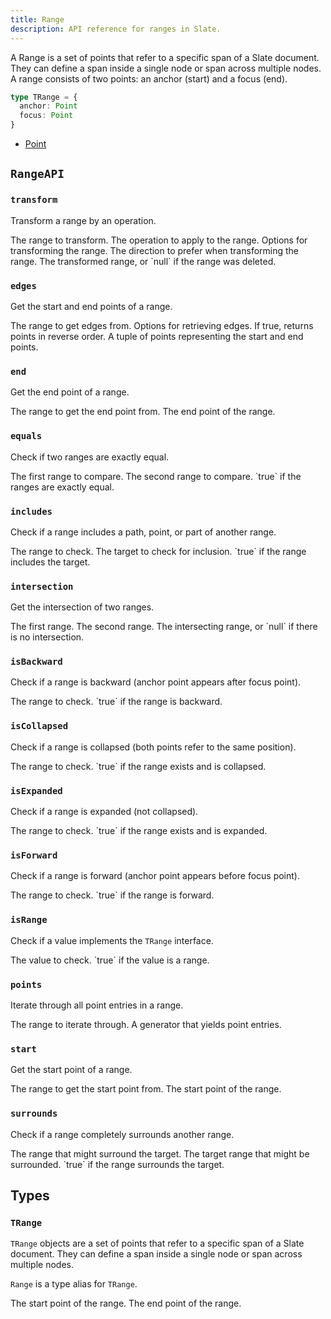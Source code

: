 ```yaml
---
title: Range
description: API reference for ranges in Slate.
---
```


A Range is a set of points that refer to a specific span of a Slate document. They can define a span inside a single node or span across multiple nodes. A range consists of two points: an anchor (start) and a focus (end).

```typescript
type TRange = {
  anchor: Point
  focus: Point
}
```

- [Point](/docs/api/slate/point)

## `RangeAPI`

### `transform`

Transform a range by an operation.

<API name="transform">
<APIParameters>
  <APIItem name="range" type="TRange">
    The range to transform.
  </APIItem>
  <APIItem name="op" type="Operation">
    The operation to apply to the range.
  </APIItem>
  <APIItem name="options" type="RangeTransformOptions" optional>
    Options for transforming the range.
  </APIItem>
</APIParameters>

<APIOptions type="RangeTransformOptions">
  <APIItem name="affinity" type="RangeDirection | null" optional>
    The direction to prefer when transforming the range.
  </APIItem>
</APIOptions>

<APIReturns type="TRange | null">
  The transformed range, or `null` if the range was deleted.
</APIReturns>
</API>

### `edges`

Get the start and end points of a range.

<API name="edges">
<APIParameters>
  <APIItem name="range" type="TRange">
    The range to get edges from.
  </APIItem>
  <APIItem name="options" type="RangeEdgesOptions" optional>
    Options for retrieving edges.
  </APIItem>
</APIParameters>

<APIOptions type="RangeEdgesOptions">
  <APIItem name="reverse" type="boolean" optional>
    If true, returns points in reverse order.
  </APIItem>
</APIOptions>

<APIReturns type="[Point, Point]">
  A tuple of points representing the start and end points.
</APIReturns>
</API>

### `end`

Get the end point of a range.

<API name="end">
<APIParameters>
  <APIItem name="range" type="TRange">
    The range to get the end point from.
  </APIItem>
</APIParameters>

<APIReturns type="Point">
  The end point of the range.
</APIReturns>
</API>

### `equals`

Check if two ranges are exactly equal.

<API name="equals">
<APIParameters>
  <APIItem name="range" type="TRange">
    The first range to compare.
  </APIItem>
  <APIItem name="another" type="TRange">
    The second range to compare.
  </APIItem>
</APIParameters>

<APIReturns type="boolean">
  `true` if the ranges are exactly equal.
</APIReturns>
</API>

### `includes`

Check if a range includes a path, point, or part of another range.

<API name="includes">
<APIParameters>
  <APIItem name="range" type="TRange">
    The range to check.
  </APIItem>
  <APIItem name="target" type="Path | Point | TRange">
    The target to check for inclusion.
  </APIItem>
</APIParameters>

<APIReturns type="boolean">
  `true` if the range includes the target.
</APIReturns>
</API>

### `intersection`

Get the intersection of two ranges.

<API name="intersection">
<APIParameters>
  <APIItem name="range" type="TRange">
    The first range.
  </APIItem>
  <APIItem name="another" type="TRange">
    The second range.
  </APIItem>
</APIParameters>

<APIReturns type="TRange | null">
  The intersecting range, or `null` if there is no intersection.
</APIReturns>
</API>

### `isBackward`

Check if a range is backward (anchor point appears after focus point).

<API name="isBackward">
<APIParameters>
  <APIItem name="range" type="TRange">
    The range to check.
  </APIItem>
</APIParameters>

<APIReturns type="boolean">
  `true` if the range is backward.
</APIReturns>
</API>

### `isCollapsed`

Check if a range is collapsed (both points refer to the same position).

<API name="isCollapsed">
<APIParameters>
  <APIItem name="range" type="TRange | null" optional>
    The range to check.
  </APIItem>
</APIParameters>

<APIReturns type="boolean">
  `true` if the range exists and is collapsed.
</APIReturns>
</API>

### `isExpanded`

Check if a range is expanded (not collapsed).

<API name="isExpanded">
<APIParameters>
  <APIItem name="range" type="TRange | null" optional>
    The range to check.
  </APIItem>
</APIParameters>

<APIReturns type="boolean">
  `true` if the range exists and is expanded.
</APIReturns>
</API>

### `isForward`

Check if a range is forward (anchor point appears before focus point).

<API name="isForward">
<APIParameters>
  <APIItem name="range" type="TRange">
    The range to check.
  </APIItem>
</APIParameters>

<APIReturns type="boolean">
  `true` if the range is forward.
</APIReturns>
</API>

### `isRange`

Check if a value implements the `TRange` interface.

<API name="isRange">
<APIParameters>
  <APIItem name="value" type="any">
    The value to check.
  </APIItem>
</APIParameters>

<APIReturns type="boolean">
  `true` if the value is a range.
</APIReturns>
</API>

### `points`

Iterate through all point entries in a range.

<API name="points">
<APIParameters>
  <APIItem name="range" type="TRange">
    The range to iterate through.
  </APIItem>
</APIParameters>

<APIReturns type="Generator<PointEntry, void, undefined>">
  A generator that yields point entries.
</APIReturns>
</API>

### `start`

Get the start point of a range.

<API name="start">
<APIParameters>
  <APIItem name="range" type="TRange">
    The range to get the start point from.
  </APIItem>
</APIParameters>

<APIReturns type="Point">
  The start point of the range.
</APIReturns>
</API>

### `surrounds`

Check if a range completely surrounds another range.

<API name="surrounds">
<APIParameters>
  <APIItem name="range" type="TRange">
    The range that might surround the target.
  </APIItem>
  <APIItem name="target" type="TRange">
    The target range that might be surrounded.
  </APIItem>
</APIParameters>

<APIReturns type="boolean">
  `true` if the range surrounds the target.
</APIReturns>
</API>

## Types

### `TRange`

`TRange` objects are a set of points that refer to a specific span of a Slate document. They can define a span inside a 
single node or span across multiple nodes.

`Range` is a type alias for `TRange`.

<API name="TRange">
<APIAttributes>
  <APIItem name="anchor" type="Point">
    The start point of the range.
  </APIItem>
  <APIItem name="focus" type="Point">
    The end point of the range.
  </APIItem>
</APIAttributes>
</API>
